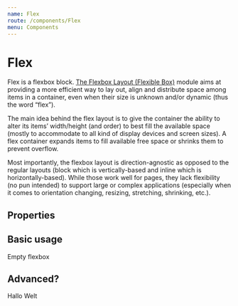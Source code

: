 ```yaml
---
name: Flex
route: /components/Flex
menu: Components
---
```




# Flex

Flex is a flexbox block. [The Flexbox Layout (Flexible Box)](https://www.w3.org/TR/css-flexbox/) module aims at providing a more efficient way to lay out, align and distribute space among items in a container, even when their size is unknown and/or dynamic (thus the word “flex”).

The main idea behind the flex layout is to give the container the ability to alter its items’ width/height (and order) to best fill the available space (mostly to accommodate to all kind of display devices and screen sizes). A flex container expands items to fill available free space or shrinks them to prevent overflow.

Most importantly, the flexbox layout is direction-agnostic as opposed to the regular layouts (block which is vertically-based and inline which is horizontally-based). While those work well for pages, they lack flexibility (no pun intended) to support large or complex applications (especially when it comes to orientation changing, resizing, stretching, shrinking, etc.).

## Properties

<Props of={Flex} />

## Basic usage

<Flex>Empty flexbox</Flex>

## Advanced?

<Playground>
  <Flex
    bg="accentDark"
    color="white"
    sx={{ borderRadius: 'l' }}
    width="200px"
    height="200px"
    p="xl"
    justifyContent="space-between"
    alignItems="center"
  >
    <Text variant="bodySmall">Hallo</Text>
    <Text variant="body">Welt</Text>
  </Flex>
</Playground>
